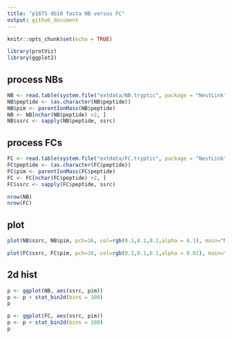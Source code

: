 ```yaml
---
title: "p1875 db10 fasta NB versus FC"
output: github_document
---
```


```r
knitr::opts_chunk$set(echo = TRUE)
```

```r
library(protViz)
library(ggplot2)
```

## process NBs

```r
NB <- read.table(system.file("extdata/NB.tryptic", package = "NestLink"), col.names = "peptide")
NB$peptide <- (as.character(NB$peptide))
NB$pim <- parentIonMass(NB$peptide)
NB <- NB[nchar(NB$peptide) >2, ]
NB$ssrc <- sapply(NB$peptide, ssrc)
```

## process FCs

```r
FC <- read.table(system.file("extdata/FC.tryptic", package = "NestLink"), col.names = "peptide")
FC$peptide <- (as.character(FC$peptide))
FC$pim <- parentIonMass(FC$peptide)
FC <- FC[nchar(FC$peptide) >2, ]
FC$ssrc <- sapply(FC$peptide, ssrc)
```

```r
nrow(NB)
nrow(FC)
```

## plot
```r
plot(NB$ssrc, NB$pim, pch=16, col=rgb(0.1,0.1,0.1,alpha = 0.1), main="NB")

plot(FC$ssrc, FC$pim, pch=16, col=rgb(0.1,0.1,0.1,alpha = 0.01), main="FC")

```


## 2d hist

```r
p <- ggplot(NB, aes(ssrc, pim)) 
p <- p + stat_bin2d(bins = 100)
p
```

```r
p <- ggplot(FC, aes(ssrc, pim)) 
p <- p + stat_bin2d(bins = 100)
p
```



